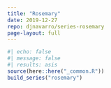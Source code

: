 ```yaml
---
title: "Rosemary"
date: 2019-12-27
repo: djnavarro/series-rosemary
page-layout: full
---
```

   
::: {.grid}
  
```r
#| echo: false
#| message: false
#| results: asis
source(here::here("_common.R"))
build_series("rosemary")
```
   
:::
   
